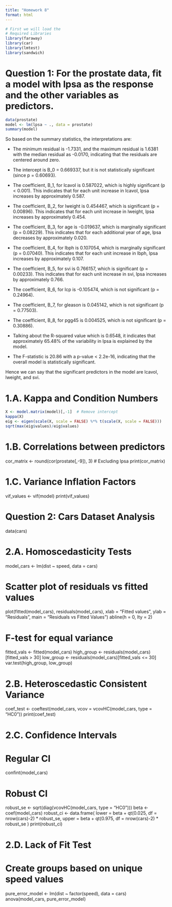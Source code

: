 ```yaml
---
title: "Homework 8"
format: html
---
```

```r
# First we will load the 
# Required Libraries
library(faraway)
library(car)
library(lmtest)
library(sandwich)
```
# Question 1: For the prostate data, fit a model with lpsa as the response and the other variables as predictors.
```r
data(prostate)
model <- lm(lpsa ~ ., data = prostate)
summary(model)
```
So based on the summary statistics, the interpretations are:

* The minimum residual is -1.7331, and the maximum residual is 1.6381 with the median residual as -0.0170, indicating that the residuals are centered around zero.

* The intercept is B_0 = 0.669337, but it is not statistically significant (since p = 0.60693).

* The coefficient, B_1, for lcavol is 0.587022, which is highly significant (p < 0.001). This indicates that for each unit increase in lcavol, lpsa increases by approximately 0.587.

* The coefficient, B_2, for lweight is 0.454467, which is significant (p = 0.00896). This indicates that for each unit increase in lweight, lpsa increases by approximately 0.454.

* The coefficient, B_3, for age is -0.019637, which is marginally significant (p = 0.08229). This indicates that for each additional year of age, lpsa decreases by approximately 0.020.

* The coefficient, B_4, for lbph is 0.107054, which is marginally significant (p = 0.07040). This indicates that for each unit increase in lbph, lpsa increases by approximately 0.107.

* The coefficient, B_5, for svi is 0.766157, which is significant (p = 0.00233). This indicates that for each unit increase in svi, lpsa increases by approximately 0.766.

* The coefficient, B_6, for lcp is -0.105474, which is not significant (p = 0.24964).

* The coefficient, B_7, for gleason is 0.045142, which is not significant (p = 0.77503).

* The coefficient, B_8, for pgg45 is 0.004525, which is not significant (p = 0.30886).

* Talking about the R-squared value which is 0.6548, it indicates that approximately 65.48% of the variability in lpsa is explained by the model.

* The F-statistic is 20.86 with a p-value < 2.2e-16, indicating that the overall model is statistically significant.

Hence we can say that the significant predictors in the model are lcavol, lweight, and svi.

# 1.A. Kappa and Condition Numbers
```r
X <- model.matrix(model)[,-1]  # Remove intercept
kappa(X)
eig <- eigen(scale(X, scale = FALSE) %*% t(scale(X, scale = FALSE)))
sqrt(max(eig$values)/eig$values)
```

# 1.B. Correlations between predictors
cor_matrix <- round(cor(prostate[,-9]), 3)  # Excluding lpsa
print(cor_matrix)

# 1.C. Variance Inflation Factors
vif_values <- vif(model)
print(vif_values)

# Question 2: Cars Dataset Analysis
data(cars)

# 2.A. Homoscedasticity Tests
model_cars <- lm(dist ~ speed, data = cars)

# Scatter plot of residuals vs fitted values
plot(fitted(model_cars), residuals(model_cars),
    xlab = "Fitted values", ylab = "Residuals",
    main = "Residuals vs Fitted Values")
abline(h = 0, lty = 2)

# F-test for equal variance
fitted_vals <- fitted(model_cars)
high_group <- residuals(model_cars)[fitted_vals > 30]
low_group <- residuals(model_cars)[fitted_vals <= 30]
var.test(high_group, low_group)

# 2.B. Heteroscedastic Consistent Variance
coef_test <- coeftest(model_cars, vcov = vcovHC(model_cars, type = "HC0"))
print(coef_test)

# 2.C. Confidence Intervals
# Regular CI
confint(model_cars)

# Robust CI
robust_se <- sqrt(diag(vcovHC(model_cars, type = "HC0")))
beta <- coef(model_cars)
robust_ci <- data.frame(
  lower = beta + qt(0.025, df = nrow(cars)-2) * robust_se,
  upper = beta + qt(0.975, df = nrow(cars)-2) * robust_se
)
print(robust_ci)

# 2.D. Lack of Fit Test
# Create groups based on unique speed values
pure_error_model <- lm(dist ~ factor(speed), data = cars)
anova(model_cars, pure_error_model)